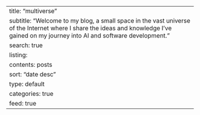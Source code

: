 ---
title: "multiverse"
subtitle: "Welcome to my blog, a small space in the vast universe of the Internet where I share the ideas and knowledge I've gained on my journey into AI and software development."
search: true
listing:
    contents: posts
    sort: "date desc"
    type: default
    categories: true
    feed: true
---